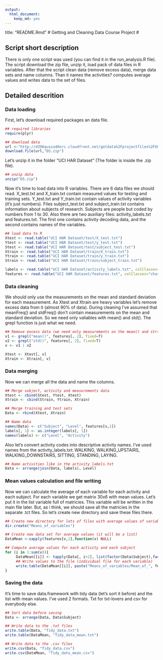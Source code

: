 ```yaml
---
output:
  html_document:
    keep_md: yes
---
```

title: "README.Rmd"
# Getting and Cleaning Data Course Project #

## Script short description ##
There is only one script was used (you can find it in the run_analysis.R file). The script download the zip file, unzip it, load pack of data files in R variables. After that the script clean data (remove excess data), merge data sets and name columns. Than it names the activities? computes average values and writes data to the set of files.

## Detailed descrition ##

### Data loading ###

First, let's download required packages an data file. 
```r
## required libraries
require(plyr)

## download data
url <-"http://d396qusza40orc.cloudfront.net/getdata%2Fprojectfiles%2FUCI%20HAR%20Dataset.zip"
download.file(url,"DS.zip")
```

Let's unzip it in the folder "UCI HAR Dataset" (The folder is inside the .zip file).

``` r
## unzip data
unzip("DS.zip")
```

Now it's time to load data into R variables. There are 6 data files we should read. X_test.txt and X_train.txt contain measured values for testing and training sets. Y_test.txt and Y_train.txt contain values of activity variables (it's just numbers). Files subject_test.txt and subject_train.txt contains information about subjects of research. Subjects are people but coded by numbers from 1 to 30. Also there are two auxiliary files: activity_labels.txt and features.txt. The first one contains activity decoding data, and the second contains names of the variables.

``` r
## load data to R
Xtest <- read.table("UCI HAR Dataset/test/X_test.txt")
Ytest <- read.table("UCI HAR Dataset/test/y_test.txt")
Stest <- read.table("UCI HAR Dataset/test/subject_test.txt")
Xtrain <- read.table("UCI HAR Dataset/train/X_train.txt")
Ytrain <- read.table("UCI HAR Dataset/train/y_train.txt")
Strain <- read.table("UCI HAR Dataset/train/subject_train.txt")

labels <- read.table("UCI HAR Dataset/activity_labels.txt", colClasses="character")
features <- read.table("UCI HAR Dataset/features.txt", colClasses="character")
```

### Data cleaning ###

We should only use the measurements on the mean and standard deviation for each measurement. As Xtest and Xtrain are heavy variables let's remove excess data from it (almost 90% of data). During cleaning I've assumed that meanFreq() and stdFreq() don't contain measurements on the mean and standard deviation. So we need only valiables with mean() and std(). The grepl function is just what we need.

``` r
## Remove excess data (we need only measurements on the mean() and str())
v1 <- grepl("mean()", features[, 2], fixed=T)
v2 <- grepl("std()", features[, 2], fixed=T)
v <- v1 | v2

Xtest <- Xtest[, v]
Xtrain <- Xtrain[, v]
```

### Data merging ###

Now we can merge all the data and name the columns.
```r
## Merge subject, activity and measurements data
Xtest <- cbind(Stest, Ytest, Xtest)
Xtrain <- cbind(Strain, Ytrain, Xtrain)

## Merge training and test sets
Data <- rbind(Xtest, Xtrain)

## Name data
names(Data) <- c("Subject", "Level", features[v,2])
labels[, 1] <- as.integer(labels[, 1])
names(labels) <- c("Level", "Activity")
```

Also let's convert activity codes into descriptive activity names. I've used names from the activity_labels.txt: WALKING, WALKING_UPSTAIRS, WALKING_DOWNSTAIRS, SITTING, STANDING, LAYING.
```r
## Name activities like in the activity_labels.txt
Data <- arrange(join(Data, labels), Level)
```

### Mean values calculation and file writing
Now we can calculate the average of each variable for each activity and each subject. For each variable we get matrix 30x6 with mean values. Let's put it in the list variable full of matricies. This variable will be written in the main file later. But, as i think, we should save all the matricies in the separate .tct files. So let's create new directory and save these files there.
```r
## Create new directory for lots of files with average values of variables
dir.create("Means_of_variables")

## Create new data set for average values (it will be a list)
DataMean <-sapply(features[v,2],function(x) NULL)

## Compute average values for each activity and each subject
for (i in 1:sum(v)){
     DataMean[[i]] <- tapply(Data[, i+2], list(factor(Data$Subject),factor(Data$Activity)), mean)
     ## Write values to the file (individual file for each variable)
     write.table(DataMean[[i]], paste("Means_of_variables/Mean_of_", features[i,2], ".txt", sep=''))
}
```

### Saving the data ###

It's time to save data.framework with tidy data (let's sort it before) and the list with mean values. I've used 2 formats. Txt for txt-lovers and csv for everybody else.
```r
## Sort data before saving
Data <- arrange(Data, Data$Subject)

## Write data to the .txt files
write.table(Data, "Tidy_data.txt")
write.table(DataMean, "Tidy_data_mean.txt")

## Write data to the .csv files
write.csv(Data, "Tidy_data.csv")
write.csv(DataMean, "Tidy_data_mean.csv")
```